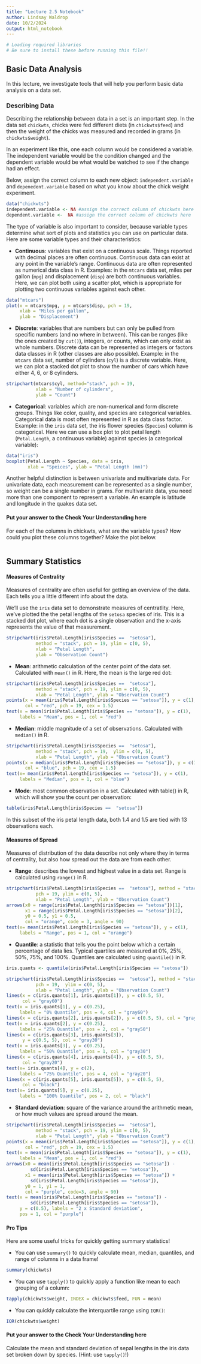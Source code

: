 ```yaml
---
title: "Lecture 2.5 Notebook"
author: Lindsay Waldrop
date: 10/2/2024
output: html_notebook
---
```


```r
# Loading required libraries
# Be sure to install these before running this file!!

```

## Basic Data Analysis

In this lecture, we investigate tools that will help you perform basic data analysis on a data set. 

### Describing Data

Describing the relationship between data in a set is an important step. In the data set `chickwts`, chicks were fed different diets (in `chickwts$feed`) and then the weight of the chicks was measured and recorded in grams (in `chickwts$weight`). 

In an experiment like this, one each column would be considered a variable. The independent variable would be the condition changed and the dependent variable would be what would be watched to see if the change had an effect.

Below, assign the correct column to each new object: `independent.variable` and `depenedent.variable` based on what you know about the chick weight experiment.

```r
data("chickwts")
independent.variable <- NA #assign the correct column of chickwts here
dependent.variable <-  NA #assign the correct column of chickwts here
```

The type of variable is also important to consider, because variable types determine what sort of plots and statistics you can use on particular data. Here are some variable types and their characteristics: 

 * __Continuous__: variables that exist on a continuous scale. Things reported with decimal places are often continuous. Continuous data can exist at any point in the variable's range. Continuous data are often represented as numerical data class in R. Examples: in the `mtcars` data set, miles per gallon (`mpg`) and displacement (`disp`) are both continuous variables. Here, we can plot both using a scatter plot, which is appropriate for plotting two continuous variables against each other.
```r
data("mtcars")
plot(x = mtcars$mpg, y = mtcars$disp, pch = 19,
     xlab = "Miles per gallon", 
     ylab = "Displacement")
```
 * __Discrete__: variables that are numbers but can only be pulled from specific numbers (and no where in between). This can be ranges (like the ones created by `cut()`), integers, or counts, which can only exist as whole numbers. Discrete data can be represented as integers or factors data classes in R (other classes are also possible). Example: in the `mtcars` data set, number of cylinders (`cyl`) is a discrete variable. Here, we can plot a stacked dot plot to show the number of cars which have either 4,  6, or 8 cylinders.
```r
stripchart(mtcars$cyl, method="stack", pch = 19,
           xlab = "Number of cylinders",
           ylab = "Count")
```
 * __Categorical__: variables which are non-numerical and form discrete groups. Things like color, quality, and species are categorical variables. Categorical data is most often represented in R as data class factor. Example: in the `iris` data set, the iris flower species (`Species`) column is categorical. Here we can use a box plot to plot petal length (`Petal.Length`, a continuous variable) against species (a categorical variable):
```r
data("iris")
boxplot(Petal.Length ~ Species, data = iris, 
        xlab = "Speices", ylab = "Petal Length (mm)")
```
Another helpful distinction is between univariate and multivariate data. For univariate data, each measurement can be represented as a single number, so weight can be a single number in grams. For multivariate data, you need more than one component to represent a variable. An example is latitude and longitude in the quakes data set. 

#### Put your answer to the Check Your Understanding here

For each of the columns in chickwts, what are the variable types? How could you plot these columns together? Make the plot below.

```r

```

## Summary Statistics

#### Measures of Centrality

Measures of centrality are often useful for getting an overview of the data. Each tells you a little different info about the data.

We'll use the `iris` data set to demonstrate measures of centratlity. Here, we've plotted the the petal lengths of the `setosa` species of iris. This is a stacked dot plot, where each dot is a single observation and the x-axis represents the value of that measurement.

```r
stripchart(iris$Petal.Length[iris$Species ==  "setosa"], 
           method = "stack", pch = 19, ylim = c(0, 5),
           xlab = "Petal Length", 
           ylab = "Observation Count")
```

 * __Mean__: arithmetic calculation of the center point of the data set. Calculated with `mean()` in R. Here, the mean is the large red dot:

```r
stripchart(iris$Petal.Length[iris$Species ==  "setosa"], 
           method = "stack", pch = 19, ylim = c(0, 5), 
           xlab = "Petal Length", ylab = "Observation Count")
points(x = mean(iris$Petal.Length[iris$Species == "setosa"]), y = c(1), 
       col = "red", pch = 19, cex = 1.5)
text(x = mean(iris$Petal.Length[iris$Species == "setosa"]), y = c(1), 
     labels = "Mean", pos = 1, col = "red")
```

 * __Median__: middle magnitude of a set of observations. Calculated with `median()` in R.

```r
stripchart(iris$Petal.Length[iris$Species ==  "setosa"], 
           method = "stack", pch = 19,  ylim = c(0, 5), 
           xlab = "Petal Length", ylab = "Observation Count")
points(x = median(iris$Petal.Length[iris$Species == "setosa"]), y = c(1), 
       col = "blue", pch = 19, cex = 1.5)
text(x= mean(iris$Petal.Length[iris$Species == "setosa"]), y = c(1), 
     labels = "Median", pos = 1, col = "blue")

```
 * __Mode__: most common observation in a set. Calculated with table() in R, which will show you the count per observation: 

```r
table(iris$Petal.Length[iris$Species ==  "setosa"])
```
In this subset of the iris petal length data, both 1.4 and 1.5 are tied with 13 observations each.

#### Measures of Spread

Measures of distribution of the data describe not only where they in terms of centrality, but also how spread out the data are from each other.

 * __Range__: describes the lowest and highest value in a data set. Range is calculated using `range()` in R.

```r
stripchart(iris$Petal.Length[iris$Species ==  "setosa"], method = "stack", 
           pch = 19, ylim = c(0, 5), 
           xlab = "Petal Length", ylab = "Observation Count")
arrows(x0 = range(iris$Petal.Length[iris$Species == "setosa"])[1], 
       x1 = range(iris$Petal.Length[iris$Species == "setosa"])[2], 
       y0 = 0.5, y1 = 0.5, 
       col = "orange", code = 3, angle = 90)
text(x= mean(iris$Petal.Length[iris$Species == "setosa"]), y = c(1), 
     labels = "Range", pos = 1, col = "orange")
```


 * __Quantile__: a statistic that tells you the point below which a certain percentage of data lies. Typical quartiles are measured at 0%, 25%, 50%, 75%, and 100%. Quantiles are calculated using `quantile()` in R. 
 
```r
iris.quants <- quantile(iris$Petal.Length[iris$Species == "setosa"])

stripchart(iris$Petal.Length[iris$Species ==  "setosa"], method = "stack", 
           pch = 19,  ylim = c(0, 5), 
           xlab = "Petal Length", ylab = "Observation Count")
lines(x = c(iris.quants[1], iris.quants[1]), y = c(0.5, 5), 
      col = "gray60")
text(x = iris.quants[1], y = c(0.25), 
     labels = "0% Quantile", pos = 4, col = "gray60")
lines(x = c(iris.quants[2], iris.quants[2]), y = c(0.5, 5), col = "gray50")
text(x = iris.quants[2], y = c(0.25), 
     labels = "25% Quantile", pos = 2, col = "gray50")
lines(x = c(iris.quants[3], iris.quants[3]), 
      y = c(0.5, 5), col = "gray30")
text(x = iris.quants[3], y = c(0.25), 
     labels = "50% Quantile", pos = 1, col = "gray30")
lines(x = c(iris.quants[4], iris.quants[4]), y = c(0.5, 5), 
      col = "gray20")
text(x= iris.quants[4], y = c(2), 
     labels = "75% Quantile", pos = 4, col = "gray20")
lines(x = c(iris.quants[5], iris.quants[5]), y = c(0.5, 5), 
      col = "black")
text(x= iris.quants[5], y = c(0.25), 
     labels = "100% Quantile", pos = 2, col = "black")
```
 * __Standard deviation__: square of the variance around the arithmetic mean, or how much values are spread around the mean. 
 
```r
stripchart(iris$Petal.Length[iris$Species ==  "setosa"], 
           method = "stack", pch = 19, ylim = c(0, 5),
           xlab = "Petal Length", ylab = "Observation Count")
points(x = mean(iris$Petal.Length[iris$Species == "setosa"]), y = c(1), 
       col = "red", pch = 19, cex = 1.5)
text(x = mean(iris$Petal.Length[iris$Species == "setosa"]), y = c(1), 
     labels = "Mean", pos = 1, col = "red")
arrows(x0 = mean(iris$Petal.Length[iris$Species == "setosa"]) - 
         sd(iris$Petal.Length[iris$Species == "setosa"]), 
       x1 = mean(iris$Petal.Length[iris$Species == "setosa"]) + 
         sd(iris$Petal.Length[iris$Species == "setosa"]), 
       y0 = 1, y1 = 1, 
       col = "purple", code=3, angle = 90)
text(x = mean(iris$Petal.Length[iris$Species == "setosa"]) - 
         sd(iris$Petal.Length[iris$Species == "setosa"]), 
     y = c(0.5), labels = "2 x Standard deviation", 
     pos = 1, col = "purple")
```




#### Pro Tips

Here are some useful tricks for quickly getting summary statistics!  

 *  You can use `summary()` to quickly calculate mean, median, quantiles, and range of columns in a data frame!
 
```r
summary(chickwts)
```

 * You can use `tapply()` to quickly apply a function like mean to each grouping of a column: 
 
```r
tapply(chickwts$weight, INDEX = chickwts$feed, FUN = mean)
```


 * You can quickly calculate the interquartile range using `IQR()`:
 
```r
IQR(chickwts$weight)
```
 
#### Put your answer to the Check Your Understanding here

Calculate the mean and standard deviation of sepal lengths in the iris data set broken down by species. (Hint: use `tapply()`!)

```r

```


